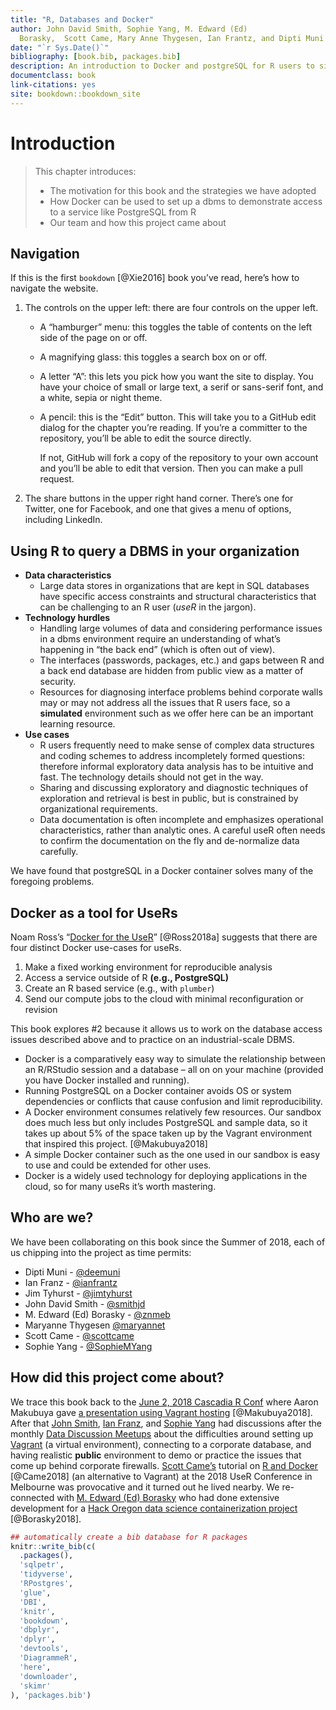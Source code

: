 ```yaml
---
title: "R, Databases and Docker"
author: John David Smith, Sophie Yang, M. Edward (Ed) 
  Borasky,  Scott Came, Mary Anne Thygesen, Ian Frantz, and Dipti Muni
date: "`r Sys.Date()`"
bibliography: [book.bib, packages.bib]
description: An introduction to Docker and postgreSQL for R users to simulate use cases behind corporate walls.
documentclass: book
link-citations: yes
site: bookdown::bookdown_site
---
```


# Introduction {#chapter_introduction}

> This chapter introduces:
> 
> * The motivation for this book and the strategies we have adopted
> * How Docker can be used to set up a dbms to demonstrate access to a service like PostgreSQL from R
> * Our team and how this project came about

## Navigation
If this is the first `bookdown` [@Xie2016] book you've read, here's how to navigate the website.

1. The controls on the upper left: there are four controls on the upper left.

    * A "hamburger" menu: this toggles the table of contents on the left side of the page on or off.
    * A magnifying glass: this toggles a search box on or off.
    * A letter "A": this lets you pick how you want the site to display. You have your choice of small or large text, a serif or sans-serif font, and a white, sepia or night theme.
    * A pencil: this is the "Edit" button. This will take you to a GitHub edit dialog for the chapter you're reading. If you're a committer to the repository, you'll be able to edit the source directly. 
    
        If not, GitHub will fork a copy of the repository to your own account and you'll be able to edit that version. Then you can make a pull request.
    
2. The share buttons in the upper right hand corner. There's one for Twitter, one for Facebook, and one that gives a menu of options, including LinkedIn.

## Using R to query a DBMS in your organization

* **Data characteristics**
  * Large data stores in organizations that are kept in SQL databases have specific access constraints and structural characteristics that can be challenging to an R user (*useR* in the jargon).  

* **Technology hurdles**
  * Handling large volumes of data and considering performance issues in a dbms environment require an understanding of what's happening in "the back end" (which is often out of view).
  * The interfaces (passwords, packages, etc.) and gaps between R and a back end database are hidden from public view as a matter of security.
  * Resources for diagnosing interface problems behind corporate walls may or may not address all the issues that R users face, so a **simulated** environment such as we offer here can be an important learning resource.

* **Use cases**
  * R users frequently need to make sense of complex data structures and coding schemes to address incompletely formed questions: therefore informal exploratory data analysis has to be intuitive and fast. The technology details should not get in the way.
  * Sharing and discussing exploratory and diagnostic techniques of exploration and retrieval is best in public, but is constrained by organizational requirements.
  * Data documentation is often incomplete and emphasizes operational characteristics, rather than analytic ones.  A careful useR often needs to confirm the documentation on the fly and de-normalize data carefully.

We have found that postgreSQL in a Docker container solves many of the foregoing problems.

## Docker as a tool for UseRs

Noam Ross's "[Docker for the UseR](https://nyhackr.blob.core.windows.net/presentations/Docker-for-the-UseR_Noam-Ross.pdf)" [@Ross2018a] suggests that there are four distinct Docker use-cases for useRs.  

1. Make a fixed working environment for reproducible analysis
2. Access a service outside of R **(e.g., PostgreSQL)**
3. Create an R based service (e.g., with `plumber`)
4. Send our compute jobs to the cloud with minimal reconfiguration or revision

This book explores #2 because it allows us to work on the database access issues described above and to practice on an industrial-scale DBMS.  

* Docker is a comparatively easy way to simulate the relationship between an R/RStudio session and a database -- all on on your machine (provided you have Docker installed and running). 
* Running PostgreSQL on a Docker container avoids OS or system dependencies or conflicts that cause confusion and limit reproducibility. 
* A Docker environment consumes relatively few resources.  Our sandbox does much less but only includes PostgreSQL and sample data, so it takes up about 5% of the space taken up by the Vagrant environment that inspired this project. [@Makubuya2018]
* A simple Docker container such as the one used in our sandbox is easy to use and could be extended for other uses.
* Docker is a widely used technology for deploying applications in the cloud, so for many useRs it's worth mastering.

## Who are we?

We have been collaborating on this book since the Summer of 2018, each of us chipping into the project as time permits:

* Dipti Muni - [\@deemuni](https://github.com/deemuni)
* Ian Franz - [\@ianfrantz](https://github.com/ianfrantz)
* Jim Tyhurst - [\@jimtyhurst](https://github.com/jimtyhurst)
* John David Smith - [\@smithjd](https://github.com/smithjd)
* M. Edward (Ed) Borasky - [\@znmeb](https://github.com/znmeb)
* Maryanne Thygesen [\@maryannet](https://github.com/maryannet)
* Scott Came - [\@scottcame](https://github.com/scottcame)
* Sophie Yang - [\@SophieMYang](https://github.com/SophieMYang)

## How did this project come about?

We trace this book back to the [June 2, 2018 Cascadia R Conf](https://cascadiarconf.com/) where Aaron Makubuya gave [a presentation using Vagrant hosting](https://github.com/Cascadia-R/Using_R_With_Databases) [@Makubuya2018].  After that [John Smith](https://github.com/smithjd), [Ian Franz](https://github.com/ianfrantz), and [Sophie Yang](https://github.com/SophieMYang) had discussions after the monthly [Data Discussion Meetups](https://www.meetup.com/Portland-Data-Science-Group/events/fxvhbnywmbgb/) about the difficulties around setting up [Vagrant](https://www.vagrantup.com/) (a virtual environment), connecting to a corporate database, and having realistic **public** environment to demo or practice the issues that come up behind corporate firewalls. [Scott Came's](https://github.com/scottcame) tutorial on [R and Docker](http://www.cascadia-analytics.com/2018/07/21/docker-r-p1.html) [@Came2018] (an alternative to Vagrant) at the 2018 UseR Conference in Melbourne was provocative and it turned out he lived nearby.  We re-connected with [M. Edward (Ed) Borasky](https://github.com/znmeb) who had done extensive development for a [Hack Oregon data science containerization project](https://github.com/hackoregon/data-science-pet-containers) [@Borasky2018].

```r
## automatically create a bib database for R packages
knitr::write_bib(c(
  .packages(),
  'sqlpetr',
  'tidyverse',
  'RPostgres',
  'glue',
  'DBI',
  'knitr',
  'bookdown',
  'dbplyr',
  'dplyr',
  'devtools',
  'DiagrammeR',
  'here',
  'downloader',
  'skimr'
), 'packages.bib')
```
